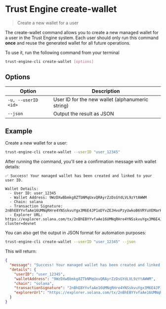 # Trust Engine create-wallet

> Create a new wallet for a user

The create-wallet command allows you to create a new managed wallet for a user in the Trust Engine system. Each user should only run this command **once** and reuse the generated wallet for all future operations.

To use it, run the following command from your terminal

```bash
trust-engine-cli create-wallet [options]
```

## Options

| Option               | Description                                      |
| -------------------- | ------------------------------------------------ |
| `-u, --userID <id>`  | User ID for the new wallet (alphanumeric string) |
| `--json`             | Output the result as JSON                        |

## Example

Create a new wallet for a user:

```bash
trust-engine-cli create-wallet --userID "user_12345"
```

After running the command, you'll see a confirmation message with wallet details:

```
✅ Success! Your managed wallet has been created and linked to your user ID.

Wallet Details:
  - User ID: user_12345
  - Wallet Address: 9WzDXwBbmkg8ZTbNMqUxvQRAyrZzDsGYdLVL9zYtAWWM
  - Chain: solana
  - Transaction Signature: 2nBhEBYYvfaAe16UMNqRHre4YNSskvuYgx3M6E4JP1oDYvZEJHvoPzyUwkoB6VRYuVEMarHNr9RxJWnyb8FnFnBg
  - Explorer URL: https://explorer.solana.com/tx/2nBhEBYYvfaAe16UMNqRHre4YNSskvuYgx3M6E4JP1oDYvZEJHvoPzyUwkoB6VRYuVEMarHNr9RxJWnyb8FnFnBg?cluster=devnet
```

You can also get the output in JSON format for automation purposes:

```bash
trust-engine-cli create-wallet --userID "user_12345" --json
```

This will return:

```json
{
  "message": "Success! Your managed wallet has been created and linked to your user ID.",
  "details": {
    "userID": "user_12345",
    "walletAddress": "9WzDXwBbmkg8ZTbNMqUxvQRAyrZzDsGYdLVL9zYtAWWM",
    "chain": "solana",
    "transactionSignature": "2nBhEBYYvfaAe16UMNqRHre4YNSskvuYgx3M6E4JP1oDYvZEJHvoPzyUwkoB6VRYuVEMarHNr9RxJWnyb8FnFnBg",
    "explorerUrl": "https://explorer.solana.com/tx/2nBhEBYYvfaAe16UMNqRHre4YNSskvuYgx3M6E4JP1oDYvZEJHvoPzyUwkoB6VRYuVEMarHNr9RxJWnyb8FnFnBg?cluster=devnet"
  }
}
```
